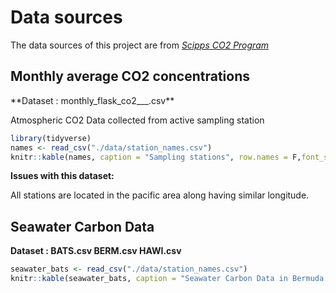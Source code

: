 # Data sources

The data sources of this project are from [*Scipps CO2 Program*](https://scrippsco2.ucsd.edu)

## Monthly average CO2 concentrations

**Dataset : monthly_flask_co2___.csv**

Atmospheric CO2 Data collected from active sampling station

```r
library(tidyverse)
names <- read_csv("./data/station_names.csv")
knitr::kable(names, caption = "Sampling stations", row.names = F,font_size = 10)
```

**Issues with this dataset: **

All stations are located in the pacific area along having similar longitude.


## Seawater Carbon Data

**Dataset : BATS.csv BERM.csv HAWI.csv**

```r
seawater_bats <- read_csv("./data/station_names.csv")
knitr::kable(seawater_bats, caption = "Seawater Carbon Data in Bermuda Atlantic Time-series Station", row.names = F, font_size = 10)
```
